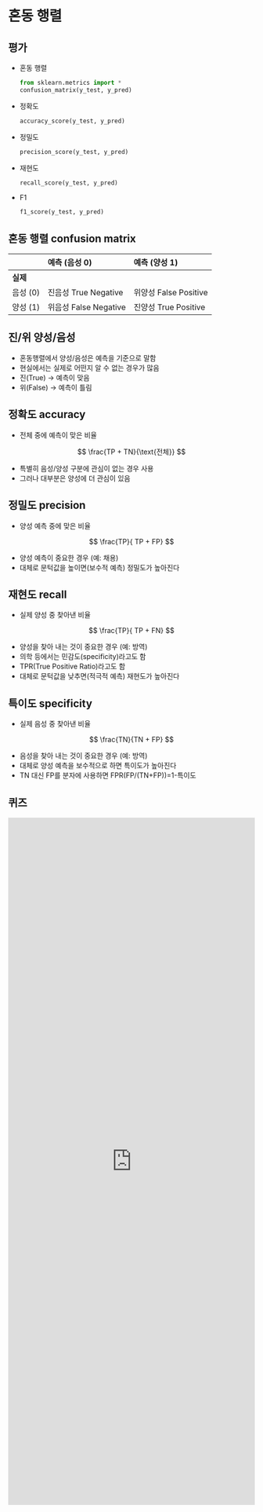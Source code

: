 # 혼동 행렬



## 평가
- 혼동 행렬
  ```python
  from sklearn.metrics import *
  confusion_matrix(y_test, y_pred)
  ```
- 정확도
  ```python
  accuracy_score(y_test, y_pred)
  ```
- 정밀도
  ```python
  precision_score(y_test, y_pred)
  ```
- 재현도
  ```python
  recall_score(y_test, y_pred)
  ```
- F1
  ```python
  f1_score(y_test, y_pred)
  ```


## 혼동 행렬 confusion matrix

|          | 예측 (음성 0)         | 예측 (양성 1)          |
| :------- | :---------------------- | :--------------------- |
| **실제** |                         |                        |
| 음성 (0) | 진음성  True Negative | 위양성  False Positive |
| 양성 (1) | 위음성  False Negative | 진양성  True Positive  |


## 진/위 양성/음성
- 혼동행렬에서 양성/음성은 예측을 기준으로 말함
- 현실에서는 실제로 어떤지 알 수 없는 경우가 많음
- 진(True) → 예측이 맞음
- 위(False) → 예측이 틀림




## 정확도 accuracy
- 전체 중에 예측이 맞은 비율

$$
\frac{TP + TN}{\text{전체}}
$$

- 특별히 음성/양성 구분에 관심이 없는 경우 사용
- 그러나 대부분은 양성에 더 관심이 있음




## 정밀도 precision
- 양성 예측 중에 맞은 비율

$$
\frac{TP}{
TP + FP}
$$

- 양성 예측이 중요한 경우 (예: 채용)
- 대체로 문턱값을 높이면(보수적 예측) 정밀도가 높아진다




## 재현도 recall
- 실제 양성 중 찾아낸 비율

$$
\frac{TP}{
TP + FN}
$$

- 양성을 찾아 내는 것이 중요한 경우 (예: 방역)
- 의학 등에서는 민감도(specificity)라고도 함
- TPR(True Positive Ratio)라고도 함
- 대체로 문턱값을 낮추면(적극적 예측) 재현도가 높아진다


## 특이도 specificity
- 실제 음성 중 찾아낸 비율

$$
\frac{TN}{TN + FP}
$$

- 음성을 찾아 내는 것이 중요한 경우 (예: 방역)
- 대체로 양성 예측을 보수적으로 하면 특이도가 높아진다
- TN 대신 FP를 분자에 사용하면 FPR(FP/(TN+FP))=1-특이도



## 퀴즈

<iframe src="https://tally.so/embed/mVXZD6?alignLeft=1&hideTitle=1&transparentBackground=1&dynamicHeight=1" loading="lazy" width="100%" height="1400" frameborder="0" marginheight="0" marginwidth="0" title="[통계] 혼동행렬(손으로 계산)"></iframe>